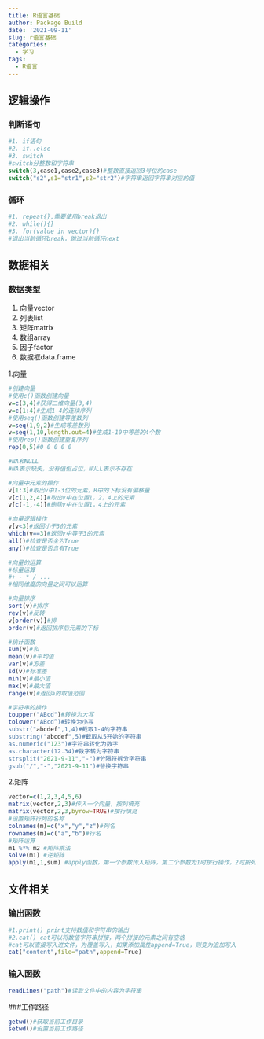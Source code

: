 ```yaml
---
title: R语言基础
author: Package Build
date: '2021-09-11'
slug: r语言基础
categories:
  - 学习
tags:
  - R语言
---
```

## 逻辑操作
### 判断语句
```R
#1. if语句
#2. if..else
#3. switch
#switch分整数和字符串
switch(3,case1,case2,case3)#整数直接返回3号位的case
switch("s2",s1="str1",s2="str2")#字符串返回字符串对应的值
```
### 循环
```R
#1. repeat{},需要使用break退出
#2. while(){}
#3. for(value in vector){}
#退出当前循环break，跳过当前循环next
```

## 数据相关
### 数据类型
1. 向量vector
2. 列表list
3. 矩阵matrix
4. 数组array
5. 因子factor
6. 数据框data.frame

1.向量
```R
#创建向量
#使用c()函数创建向量
v=c(3,4)#获得二维向量(3,4)
v=c(1:4)#生成1-4的连续序列
#使用seq()函数创建等差数列
v=seq(1,9,2)#生成等差数列
v=seq(1,10,length.out=4)#生成1-10中等差的4个数
#使用rep()函数创建重复序列
rep(0,5)#0 0 0 0 0

#NA和NULL
#NA表示缺失，没有值但占位，NULL表示不存在

#向量中元素的操作
v[1:3]#取出v中1-3位的元素，R中的下标没有偏移量
v[c(1,2,4)]#取出v中在位置1，2，4上的元素
v[c(-1,-4)]#删除v中在位置1，4上的元素

#向量逻辑操作
v[v<3]#返回小于3的元素
which(v==3)#返回v中等于3的元素
all()#检查是否全为True
any()#检查是否含有True

#向量的运算
#标量运算
#+ - * / ...
#相同维度的向量之间可以运算

#向量排序
sort(v)#排序
rev(v)#反转
v[order(v)]#排
order(v)#返回排序后元素的下标

#统计函数
sum(v)#和
mean(v)#平均值
var(v)#方差
sd(v)#标准差
min(v)#最小值
max(v)#最大值
range(v)#返回a的取值范围

#字符串的操作
toupper("ABcd")#转换为大写
tolower("ABcd“)#转换为小写
substr("abcdef",1,4)#截取1-4的字符串
substring("abcdef",5)#截取从5开始的字符串
as.numeric("123")#字符串转化为数字
as.character(12.34)#数字转为字符串
strsplit("2021-9-11","-")#分隔符拆分字符串
gsub("/","-","2021-9-11")#替换字符串
```
2.矩阵
```R
vector=c(1,2,3,4,5,6)
matrix(vector,2,3)#传入一个向量，按列填充
matrix(vector,2,3,byrow=TRUE)#按行填充
#设置矩阵行列的名称
colnames(m)=c("x","y","z")#列名
rownames(m)=c("a","b")#行名
#矩阵运算
m1 %*% m2 #矩阵乘法
solve(m1) #逆矩阵
apply(m1,1,sum) #apply函数，第一个参数传入矩阵，第二个参数为1时按行操作，2时按列操作，第三个参数为需要进行的操作
```
## 文件相关
### 输出函数
```R
#1.print() print支持数值和字符串的输出
#2.cat() cat可以将数值字符串拼接，两个拼接的元素之间有空格
#cat可以直接写入进文件，为覆盖写入，如果添加属性append=True，则变为追加写入
cat("content",file="path",append=True)
```
### 输入函数
```R
readLines("path")#读取文件中的内容为字符串

```
###工作路径
```R
getwd()#获取当前工作目录
setwd()#设置当前工作路径
```
